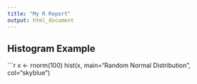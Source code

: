 ```yaml
---
title: "My R Report"
output: html_document
---
```


## Histogram Example

```r
x <- rnorm(100)
hist(x, main="Random Normal Distribution", col="skyblue")

